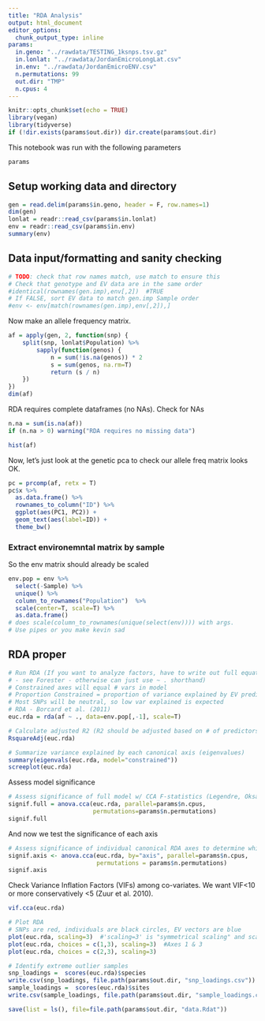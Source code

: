 ```yaml
---
title: "RDA Analysis"
output: html_document
editor_options:
  chunk_output_type: inline
params:
  in.geno: "../rawdata/TESTING_1ksnps.tsv.gz"
  in.lonlat: "../rawdata/JordanEmicroLongLat.csv"
  in.env: "../rawdata/JordanEmicroENV.csv"
  n.permutations: 99
  out.dir: "TMP"
  n.cpus: 4
---
```




```r
knitr::opts_chunk$set(echo = TRUE)
library(vegan)
library(tidyverse)
if (!dir.exists(params$out.dir)) dir.create(params$out.dir)
```

This notebook was run with the following parameters

```r
params
```


## Setup working data and directory

```r
gen = read.delim(params$in.geno, header = F, row.names=1)
dim(gen)
lonlat = readr::read_csv(params$in.lonlat)
env = readr::read_csv(params$in.env)
summary(env)
```


## Data input/formatting and sanity checking

```r
# TODO: check that row names match, use match to ensure this 
# Check that genotype and EV data are in the same order
#identical(rownames(gen.imp),env[,2])  #TRUE
# If FALSE, sort EV data to match gen.imp Sample order
#env <- env[match(rownames(gen.imp),env[,2]),]
```


Now make an allele frequency matrix.

```r
af = apply(gen, 2, function(snp) {
    split(snp, lonlat$Population) %>%
        sapply(function(genos) {
            n = sum(!is.na(genos)) * 2
            s = sum(genos, na.rm=T)
            return (s / n)
    })
})
dim(af)
```

RDA requires complete dataframes (no NAs).  Check for NAs
```r
n.na = sum(is.na(af))
if (n.na > 0) warning("RDA requires no missing data")
```

```r
hist(af)
```

Now, let's just look at the genetic pca to check our allele freq matrix looks OK.

```r
pc = prcomp(af, retx = T)
pc$x %>%
  as.data.frame() %>%
  rownames_to_column("ID") %>%
  ggplot(aes(PC1, PC2)) +
  geom_text(aes(label=ID)) +
  theme_bw()
```


### Extract environemntal matrix by sample

So the env matrix should already be scaled

```r
env.pop = env %>%
  select(-Sample) %>%
  unique() %>%
  column_to_rownames("Population")  %>%
  scale(center=T, scale=T) %>%
  as.data.frame()
# does scale(column_to_rownames(unique(select(env)))) with args.
# Use pipes or you make kevin sad
```


## RDA proper

```r
# Run RDA (If you want to analyze factors, have to write out full equation
# - see Forester - otherwise can just use ~ . shorthand)
# Constrained axes will equal # vars in model
# Proportion Constrained = proportion of variance explained by EV predictors
# Most SNPs will be neutral, so low var explained is expected
# RDA - Borcard et al. (2011)
euc.rda = rda(af ~ ., data=env.pop[,-1], scale=T)

# Calculate adjusted R2 (R2 should be adjusted based on # of predictors)
RsquareAdj(euc.rda)

# Summarize variance explained by each canonical axis (eigenvalues)
summary(eigenvals(euc.rda, model="constrained"))
screeplot(euc.rda)
```



Assess model significance

```r
# Assess significance of full model w/ CCA F-statistics (Legendre, Oksanen, & terBraak 2010)
signif.full = anova.cca(euc.rda, parallel=params$n.cpus,
                        permutations=params$n.permutations)
signif.full
```

And now we test the significance of each axis
```r
# Assess significance of individual canonical RDA axes to determine which axes to use for investigating candidate loci
signif.axis <- anova.cca(euc.rda, by="axis", parallel=params$n.cpus,
                         permutations = params$n.permutations)
signif.axis
```

Check Variance Inflation Factors (VIFs) among co-variates. We want VIF<10 or more conservatively <5 (Zuur et al. 2010).

```r
vif.cca(euc.rda)
```


```r
# Plot RDA
# SNPs are red, individuals are black circles, EV vectors are blue
plot(euc.rda, scaling=3)  #'scaling=3' is "symmetrical scaling" and scales SNP and indiv. scores by sqrt of eigenvalues
plot(euc.rda, choices = c(1,3), scaling=3)  #Axes 1 & 3
plot(euc.rda, choices = c(2,3), scaling=3)
```

```r
# Identify extreme outlier samples
snp_loadings =  scores(euc.rda)$species
write.csv(snp_loadings, file.path(params$out.dir, "snp_loadings.csv"))
sample_loadings =  scores(euc.rda)$sites
write.csv(sample_loadings, file.path(params$out.dir, "sample_loadings.csv"))
```

```r
save(list = ls(), file=file.path(params$out.dir, "data.Rdat"))
```
